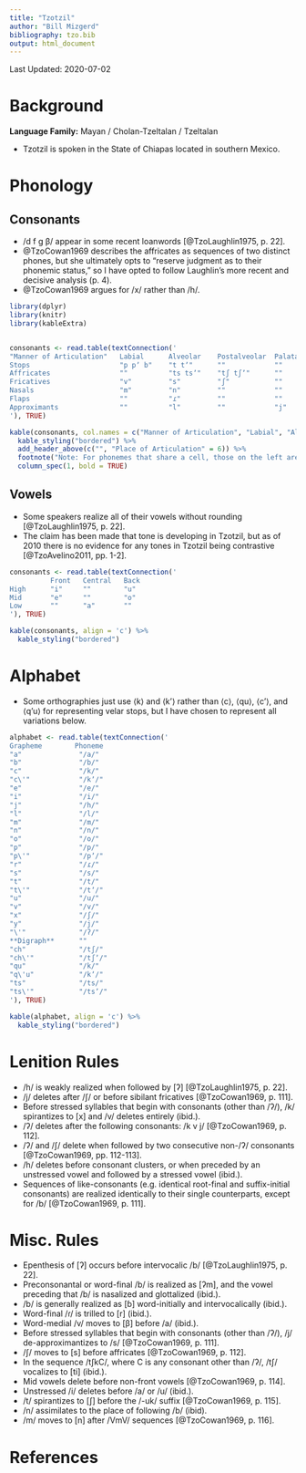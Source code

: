 ```yaml
---
title: "Tzotzil"
author: "Bill Mizgerd"
bibliography: tzo.bib
output: html_document
---
```


Last Updated: 2020-07-02

# Background

**Language Family:** Mayan / Cholan-Tzeltalan / Tzeltalan

* Tzotzil is spoken in the State of Chiapas located in southern Mexico.

# Phonology

## Consonants

* /d f ɡ β/ appear in some recent loanwords [@TzoLaughlin1975, p. 22].
* @TzoCowan1969 describes the affricates as sequences of two distinct phones, but she ultimately opts to "reserve judgment as to their phonemic status," so I have opted to follow Laughlin's more recent and decisive analysis (p. 4).
* @TzoCowan1969 argues for /x/ rather than /h/.

```r

library(dplyr)
library(knitr)
library(kableExtra)


consonants <- read.table(textConnection('
"Manner of Articulation"   Labial      Alveolar    Postalveolar  Palatal  Velar    Glottal
Stops                      "p pʼ b"    "t tʼ"      ""            ""       "k kʼ"   "ʔ"
Affricates                 ""          "ts tsʼ"    "tʃ tʃʼ"      ""       ""       ""
Fricatives                 "v"         "s"         "ʃ"           ""       ""       "h"
Nasals                     "m"         "n"         ""            ""       ""       ""
Flaps                      ""          "ɾ"         ""            ""       ""       ""
Approximants               ""          "l"         ""            "j"      ""       ""
'), TRUE)

kable(consonants, col.names = c("Manner of Articulation", "Labial", "Alveolar", "Postalveolar", "Palatal", "Velar", "Glottal"), align = 'c') %>%
  kable_styling("bordered") %>%
  add_header_above(c("", "Place of Articulation" = 6)) %>%
  footnote("Note: For phonemes that share a cell, those on the left are plain and those on the right are ejective. The labial stops are ordered voiceless, ejective, and voiced.", general_title = "") %>%
  column_spec(1, bold = TRUE)
```

## Vowels

* Some speakers realize all of their vowels without rounding [@TzoLaughlin1975, p. 22].
* The claim has been made that tone is developing in Tzotzil, but as of 2010 there is no evidence for any tones in Tzotzil being contrastive [@TzoAvelino2011, pp. 1-2].

```r
consonants <- read.table(textConnection('
          Front   Central   Back
High      "i"     ""        "u"
Mid       "e"     ""        "o"
Low       ""      "a"       ""
'), TRUE)

kable(consonants, align = 'c') %>%
  kable_styling("bordered")
```

# Alphabet

* Some orthographies just use ⟨k⟩ and ⟨k'⟩ rather than ⟨c⟩, ⟨qu⟩, ⟨c'⟩, and ⟨q'u⟩ for representing velar stops, but I have chosen to represent all variations below.

```r

alphabet <- read.table(textConnection('
Grapheme        Phoneme
"a"              "/a/"  
"b"              "/b/"  
"c"              "/k/"  
"c\'"            "/kʼ/"   
"e"              "/e/"  
"i"              "/i/"  
"j"              "/h/"  
"l"              "/l/"  
"m"              "/m/"  
"n"              "/n/"  
"o"              "/o/"  
"p"              "/p/"  
"p\'"            "/pʼ/"  
"r"              "/ɾ/"  
"s"              "/s/"  
"t"              "/t/"  
"t\'"            "/tʼ/"   
"u"              "/u/"  
"v"              "/v/"  
"x"              "/ʃ/"  
"y"              "/j/"  
"\'"             "/ʔ/"
**Digraph**      ""
"ch"             "/tʃ/"  
"ch\'"           "/tʃʼ/"
"qu"             "/k/"  
"q\'u"           "/kʼ/"  
"ts"             "/ts/"  
"ts\'"           "/tsʼ/"
'), TRUE)

kable(alphabet, align = 'c') %>%
  kable_styling("bordered")
```   

# Lenition Rules

* /h/ is weakly realized when followed by [ʔ] [@TzoLaughlin1975, p. 22].
* /j/ deletes after /ʃ/ or before sibilant fricatives [@TzoCowan1969, p. 111].
* Before stressed syllables that begin with consonants (other than /ʔ/), /k/ spirantizes to [x] and /v/ deletes entirely (ibid.).
* /ʔ/ deletes after the following consonants: /k v j/ [@TzoCowan1969, p. 112].
* /ʔ/ and /ʃ/ delete when followed by two consecutive non-/ʔ/ consonants [@TzoCowan1969, pp. 112-113].
* /h/ deletes before consonant clusters, or when preceded by an unstressed vowel and followed by a stressed vowel (ibid.).
* Sequences of like-consonants (e.g. identical root-final and suffix-initial consonants) are realized identically to their single counterparts, except for /b/ [@TzoCowan1969, p. 111].

# Misc. Rules

* Epenthesis of [ʔ] occurs before intervocalic /b/ [@TzoLaughlin1975, p. 22].
* Preconsonantal or word-final /b/ is realized as [ʔm], and the vowel preceding that /b/ is nasalized and glottalized (ibid.).
* /b/ is generally realized as [ɓ] word-initially and intervocalically (ibid.).
* Word-final /ɾ/ is trilled to [r] (ibid.).
* Word-medial /v/ moves to [β] before /a/ (ibid.).
* Before stressed syllables that begin with consonants (other than /ʔ/), /j/ de-approximantizes to /s/ [@TzoCowan1969, p. 111].
* /ʃ/ moves to [s] before affricates [@TzoCowan1969, p. 112].
* In the sequence /tʃkC/, where C is any consonant other than /ʔ/, /tʃ/ vocalizes to [ti] (ibid.).
* Mid vowels delete before non-front vowels [@TzoCowan1969, p. 114].
* Unstressed /i/ deletes before /a/ or /u/ (ibid.).
* /t/ spirantizes to [ʃ] before the /-uk/ suffix [@TzoCowan1969, p. 115].
* /n/ assimilates to the place of following /b/ (ibid).
* /m/ moves to [n] after /VmV/ sequences [@TzoCowan1969, p. 116].

# References
